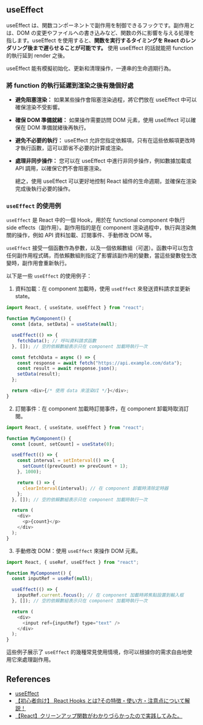 ## useEffect

useEffect は、関数コンポーネントで副作用を制御できるフックです。副作用とは、DOM の変更やファイルへの書き込みなど、関数の外に影響を与える処理を指します。useEffect を使用すると、**関数を実行するタイミングを React のレンダリング後まで遅らせることが可能です。** 使用 useEffect 的話就能把 function 的執行延到 render 之後。

useEffect 能有模擬初始化、更新和清理操作，一連串的生命週期行為。

### 將 function 的執行延遲到渲染之後有幾個好處

- **避免阻塞渲染：** 如果某些操作會阻塞渲染過程，將它們放在 useEffect 中可以確保渲染不受影響。
- **確保 DOM 準備就緒：** 如果操作需要訪問 DOM 元素，使用 useEffect 可以確保在 DOM 準備就緒後再執行。
- **避免不必要的執行：** useEffect 允許您指定依賴項，只有在這些依賴項更改時才執行函數，這可以節省不必要的計算或渲染。
- **處理非同步操作：** 您可以在 useEffect 中進行非同步操作，例如數據加載或 API 調用，以確保它們不會阻塞渲染。

  總之，使用 useEffect 可以更好地控制 React 組件的生命週期，並確保在渲染完成後執行必要的操作。

### `useEffect` 的使用例

`useEffect` 是 React 中的一個 Hook，用於在 functional component 中執行 side effects（副作用）。副作用指的是在 component 渲染過程中，執行與渲染無關的操作，例如 API 資料加載、訂閱事件、手動修改 DOM 等。

`useEffect` 接受一個函數作為參數，以及一個依賴數組（可選）。函數中可以包含任何副作用程式碼，而依賴數組則指定了影響該副作用的變數，當這些變數發生改變時，副作用會重新執行。

以下是一些 `useEffect` 的使用例子：

1. 資料加載：在 component 加載時，使用 `useEffect` 來發送資料請求並更新 state。

```javascript
import React, { useState, useEffect } from "react";

function MyComponent() {
  const [data, setData] = useState(null);

  useEffect(() => {
    fetchData(); // 呼叫資料請求函數
  }, []); // 空的依賴數組表示只在 component 加載時執行一次

  const fetchData = async () => {
    const response = await fetch("https://api.example.com/data");
    const result = await response.json();
    setData(result);
  };

  return <div>{/* 使用 data 來渲染UI */}</div>;
}
```

2. 訂閱事件：在 component 加載時訂閱事件，在 component 卸載時取消訂閱。

```javascript
import React, { useState, useEffect } from "react";

function MyComponent() {
  const [count, setCount] = useState(0);

  useEffect(() => {
    const interval = setInterval(() => {
      setCount((prevCount) => prevCount + 1);
    }, 1000);

    return () => {
      clearInterval(interval); // 在 component 卸載時清除定時器
    };
  }, []); // 空的依賴數組表示只在 component 加載時執行一次

  return (
    <div>
      <p>{count}</p>
    </div>
  );
}
```

3. 手動修改 DOM：使用 `useEffect` 來操作 DOM 元素。

```javascript
import React, { useRef, useEffect } from "react";

function MyComponent() {
  const inputRef = useRef(null);

  useEffect(() => {
    inputRef.current.focus(); // 在 component 加載時將焦點設置到輸入框
  }, []); // 空的依賴數組表示只在 component 加載時執行一次

  return (
    <div>
      <input ref={inputRef} type="text" />
    </div>
  );
}
```

這些例子展示了 `useEffect` 的幾種常見使用情境，你可以根據你的需求自由地使用它來處理副作用。

## References

- [useEffect](https://ja.react.dev/reference/react/useEffect)
- [【初心者向け】 React Hooks とは?その特徴・使い方・注意点について解説！](https://udemy.benesse.co.jp/development/react-hooks.html)
- [【React】クリーンアップ関数がわかりづらかったので実践してみた。](https://qiita.com/TaikiTkwkbysh/items/4fc32a3268d958ba218f)
